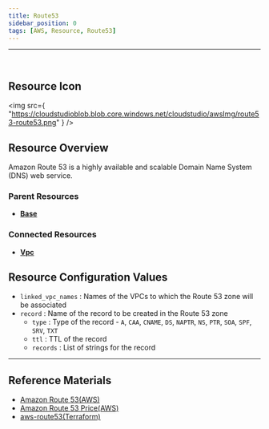 ```yaml
---
title: Route53
sidebar_position: 0
tags: [AWS, Resource, Route53]
---
```


<hr />
<br />

## Resource Icon

<img
    src={
        "https://cloudstudioblob.blob.core.windows.net/cloudstudio/awsImg/route53-route53.png"
    }
/>

## Resource Overview

Amazon Route 53 is a highly available and scalable Domain Name System (DNS) web service.

### Parent Resources

-   [**Base**](https://docs.cstudio.app/docs/resource/aws/Base/)

### Connected Resources

-   [**Vpc**](https://docs.cstudio.app/docs/resource/aws/Vpc/Vpc)

## Resource Configuration Values

-   `linked_vpc_names` : Names of the VPCs to which the Route 53 zone will be associated
-   `record` : Name of the record to be created in the Route 53 zone
    -   `type` : Type of the record - `A`, `CAA`, `CNAME`, `DS`, `NAPTR`, `NS`, `PTR`, `SOA`, `SPF`, `SRV`, `TXT`
    -   `ttl` : TTL of the record
    -   `records` : List of strings for the record

---

## Reference Materials

-   [Amazon Route 53(AWS)](https://docs.aws.amazon.com/ko_kr/Route53/latest/DeveloperGuide/Welcome.html)
-   [Amazon Route 53 Price(AWS)](https://aws.amazon.com/ko/route53/pricing/?nc2=type_a)
-   [aws-route53(Terraform)](https://registry.terraform.io/modules/terraform-aws-modules/route53/aws/latest)
